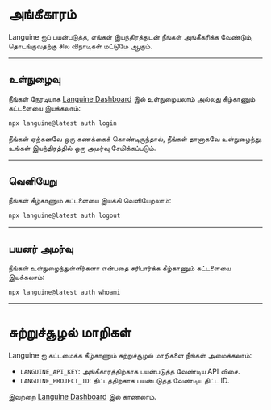 # அங்கீகாரம்

Languine ஐப் பயன்படுத்த, எங்கள் இயந்திரத்துடன் நீங்கள் அங்கீகரிக்க வேண்டும், தொடங்குவதற்கு சில விநாடிகள் மட்டுமே ஆகும்.

---

## உள்நுழைவு

நீங்கள் நேரடியாக [Languine Dashboard](https://languine.ai/login) இல் உள்நுழையலாம் அல்லது கீழ்காணும் கட்டளையை இயக்கலாம்:

```bash title="Terminal"
npx languine@latest auth login
```


நீங்கள் ஏற்கனவே ஒரு கணக்கைக் கொண்டிருந்தால், நீங்கள் தானாகவே உள்நுழைந்து, உங்கள் இயந்திரத்தில் ஒரு அமர்வு சேமிக்கப்படும்.

---

## வெளியேறு

நீங்கள் கீழ்காணும் கட்டளையை இயக்கி வெளியேறலாம்:

```bash title="Terminal"
npx languine@latest auth logout
```

---

## பயனர் அமர்வு

நீங்கள் உள்நுழைந்துள்ளீர்களா என்பதை சரிபார்க்க கீழ்காணும் கட்டளையை இயக்கலாம்:

```bash title="Terminal"
npx languine@latest auth whoami
```

---


# சுற்றுச்சூழல் மாறிகள்

Languine ஐ கட்டமைக்க கீழ்காணும் சுற்றுச்சூழல் மாறிகளை நீங்கள் அமைக்கலாம்:

- `LANGUINE_API_KEY`: அங்கீகாரத்திற்காக பயன்படுத்த வேண்டிய API விசை.
- `LANGUINE_PROJECT_ID`: திட்டத்திற்காக பயன்படுத்த வேண்டிய திட்ட ID.

இவற்றை [Languine Dashboard](https://languine.ai/login) இல் காணலாம்.
